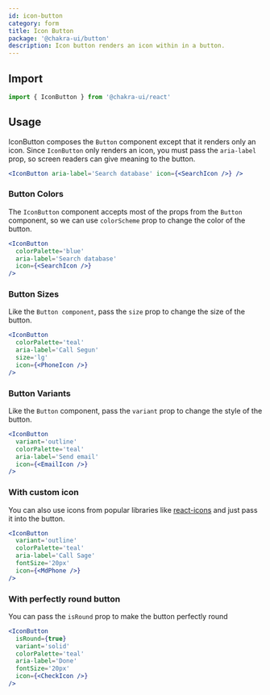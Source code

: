 ```yaml
---
id: icon-button
category: form
title: Icon Button
package: '@chakra-ui/button'
description: Icon button renders an icon within in a button.
---
```


## Import

```js
import { IconButton } from '@chakra-ui/react'
```

## Usage

IconButton composes the `Button` component except that it renders only an icon.
Since `IconButton` only renders an icon, you must pass the `aria-label` prop, so
screen readers can give meaning to the button.

```jsx
<IconButton aria-label='Search database' icon={<SearchIcon />} />
```

### Button Colors

The `IconButton` component accepts most of the props from the `Button`
component, so we can use `colorScheme` prop to change the color of the button.

```jsx
<IconButton
  colorPalette='blue'
  aria-label='Search database'
  icon={<SearchIcon />}
/>
```

### Button Sizes

Like the `Button component`, pass the `size` prop to change the size of the
button.

```jsx
<IconButton
  colorPalette='teal'
  aria-label='Call Segun'
  size='lg'
  icon={<PhoneIcon />}
/>
```

### Button Variants

Like the `Button` component, pass the `variant` prop to change the style of the
button.

```jsx
<IconButton
  variant='outline'
  colorPalette='teal'
  aria-label='Send email'
  icon={<EmailIcon />}
/>
```

### With custom icon

You can also use icons from popular libraries like
[react-icons](https://react-icons.github.io/react-icons/) and just pass it into
the button.

```jsx
<IconButton
  variant='outline'
  colorPalette='teal'
  aria-label='Call Sage'
  fontSize='20px'
  icon={<MdPhone />}
/>
```

### With perfectly round button

You can pass the `isRound` prop to make the button perfectly round

```jsx
<IconButton
  isRound={true}
  variant='solid'
  colorPalette='teal'
  aria-label='Done'
  fontSize='20px'
  icon={<CheckIcon />}
/>
```
